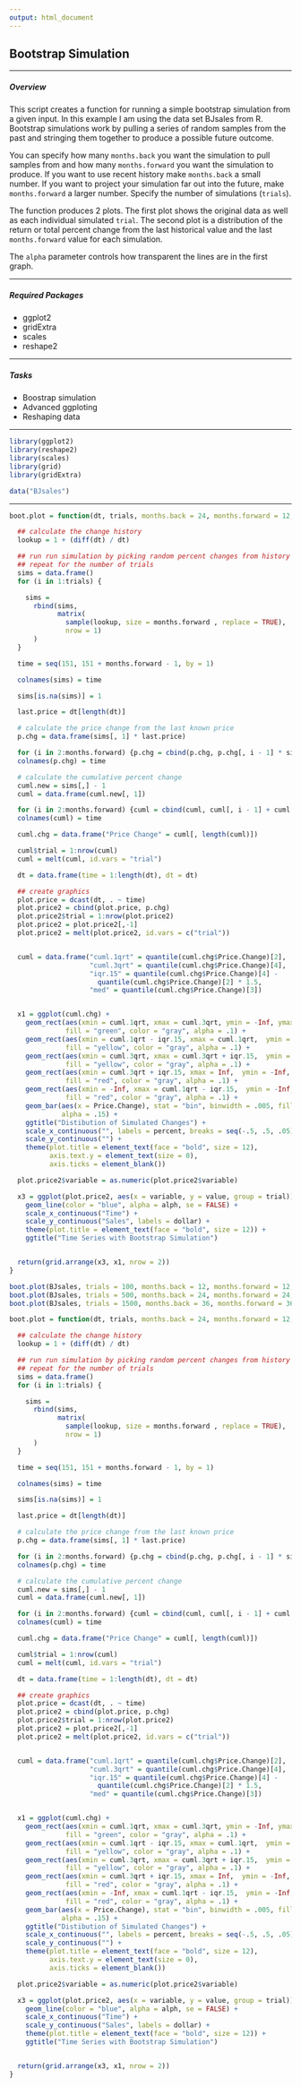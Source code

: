 ```yaml
---
output: html_document
---
```


## **Bootstrap Simulation**

---

##### **Overview**
This script creates a function for running a simple bootstrap simulation from a given input. In this example I am using the data set BJsales from R. Bootstrap simulations work by pulling a series of random samples from the past and stringing them together to produce a possible future outcome.   

You can specify how many `months.back` you want the simulation to pull samples from and how many `months.forward` you want the simulation to produce. If you want to use recent history make `months.back` a small number. If you want to project your simulation far out into the future, make `months.forward` a larger number. Specify the number of simulations (`trials`).    

The function produces 2 plots. The first plot shows the original data as well as each individual simulated `trial`. The second plot is a distribution of the return or total percent change from the last historical value and the last `months.forward` value for each simulation.  

The `alpha` parameter controls how transparent the lines are in the first graph.  

---

##### **Required Packages**  
  * ggplot2  
  * gridExtra  
  * scales
  * reshape2

---

##### **Tasks**
  * Boostrap simulation
  * Advanced ggploting
  * Reshaping data

---

```r
library(ggplot2)
library(reshape2)
library(scales)
library(grid)
library(gridExtra)

data("BJsales")
```

---

```r
boot.plot = function(dt, trials, months.back = 24, months.forward = 12, alph = .1) {

  ## calculate the change history
  lookup = 1 + (diff(dt) / dt)

  ## run run simulation by picking random percent changes from history
  ## repeat for the number of trials
  sims = data.frame()
  for (i in 1:trials) {

    sims =
      rbind(sims,
            matrix(
              sample(lookup, size = months.forward , replace = TRUE),
              nrow = 1)
      )
  }

  time = seq(151, 151 + months.forward - 1, by = 1)

  colnames(sims) = time

  sims[is.na(sims)] = 1

  last.price = dt[length(dt)]

  # calculate the price change from the last known price
  p.chg = data.frame(sims[, 1] * last.price)

  for (i in 2:months.forward) {p.chg = cbind(p.chg, p.chg[, i - 1] * sims[, i])}
  colnames(p.chg) = time

  # calculate the cumulative percent change
  cuml.new = sims[,] - 1
  cuml = data.frame(cuml.new[, 1])

  for (i in 2:months.forward) {cuml = cbind(cuml, cuml[, i - 1] + cuml.new[, i])}
  colnames(cuml) = time

  cuml.chg = data.frame("Price Change" = cuml[, length(cuml)])

  cuml$trial = 1:nrow(cuml)
  cuml = melt(cuml, id.vars = "trial")

  dt = data.frame(time = 1:length(dt), dt = dt)

  ## create graphics
  plot.price = dcast(dt, . ~ time)
  plot.price2 = cbind(plot.price, p.chg)
  plot.price2$trial = 1:nrow(plot.price2)
  plot.price2 = plot.price2[,-1]
  plot.price2 = melt(plot.price2, id.vars = c("trial"))


  cuml = data.frame("cuml.1qrt" = quantile(cuml.chg$Price.Change)[2],
                    "cuml.3qrt" = quantile(cuml.chg$Price.Change)[4],
                    "iqr.15" = quantile(cuml.chg$Price.Change)[4] -
                      quantile(cuml.chg$Price.Change)[2] * 1.5,
                    "med" = quantile(cuml.chg$Price.Change)[3])


  x1 = ggplot(cuml.chg) +
    geom_rect(aes(xmin = cuml.1qrt, xmax = cuml.3qrt, ymin = -Inf, ymax = Inf), data = cuml,
              fill = "green", color = "gray", alpha = .1) +
    geom_rect(aes(xmin = cuml.1qrt - iqr.15, xmax = cuml.1qrt,  ymin = -Inf, ymax = Inf), data = cuml,
              fill = "yellow", color = "gray", alpha = .1) +
    geom_rect(aes(xmin = cuml.3qrt, xmax = cuml.3qrt + iqr.15,  ymin = -Inf, ymax = Inf), data = cuml,
              fill = "yellow", color = "gray", alpha = .1) +
    geom_rect(aes(xmin = cuml.3qrt + iqr.15, xmax = Inf,  ymin = -Inf, ymax = Inf), data = cuml,
              fill = "red", color = "gray", alpha = .1) +
    geom_rect(aes(xmin = -Inf, xmax = cuml.1qrt - iqr.15,  ymin = -Inf, ymax = Inf), data = cuml,
              fill = "red", color = "gray", alpha = .1) +
    geom_bar(aes(x = Price.Change), stat = "bin", binwidth = .005, fill = "white", color = "black",
             alpha = .15) +
    ggtitle("Distibution of Simulated Changes") +
    scale_x_continuous("", labels = percent, breaks = seq(-.5, .5, .05)) +
    scale_y_continuous("") +
    theme(plot.title = element_text(face = "bold", size = 12),
          axis.text.y = element_text(size = 0),
          axis.ticks = element_blank())

  plot.price2$variable = as.numeric(plot.price2$variable)

  x3 = ggplot(plot.price2, aes(x = variable, y = value, group = trial)) +
    geom_line(color = "blue", alpha = alph, se = FALSE) +
    scale_x_continuous("Time") +
    scale_y_continuous("Sales", labels = dollar) +
    theme(plot.title = element_text(face = "bold", size = 12)) +
    ggtitle("Time Series with Bootstrap Simulation")


  return(grid.arrange(x3, x1, nrow = 2))
}
```


```r
boot.plot(BJsales, trials = 100, months.back = 12, months.forward = 12, alph = .01)
boot.plot(BJsales, trials = 500, months.back = 24, months.forward = 24, alph = .005)
boot.plot(BJsales, trials = 1500, months.back = 36, months.forward = 36, alph = .005)
```

```r
boot.plot = function(dt, trials, months.back = 24, months.forward = 12, alph = .1) {

  ## calculate the change history
  lookup = 1 + (diff(dt) / dt)

  ## run run simulation by picking random percent changes from history
  ## repeat for the number of trials
  sims = data.frame()
  for (i in 1:trials) {

    sims =
      rbind(sims,
            matrix(
              sample(lookup, size = months.forward , replace = TRUE),
              nrow = 1)
      )
  }

  time = seq(151, 151 + months.forward - 1, by = 1)

  colnames(sims) = time

  sims[is.na(sims)] = 1

  last.price = dt[length(dt)]

  # calculate the price change from the last known price
  p.chg = data.frame(sims[, 1] * last.price)

  for (i in 2:months.forward) {p.chg = cbind(p.chg, p.chg[, i - 1] * sims[, i])}
  colnames(p.chg) = time

  # calculate the cumulative percent change
  cuml.new = sims[,] - 1
  cuml = data.frame(cuml.new[, 1])

  for (i in 2:months.forward) {cuml = cbind(cuml, cuml[, i - 1] + cuml.new[, i])}
  colnames(cuml) = time

  cuml.chg = data.frame("Price Change" = cuml[, length(cuml)])

  cuml$trial = 1:nrow(cuml)
  cuml = melt(cuml, id.vars = "trial")

  dt = data.frame(time = 1:length(dt), dt = dt)

  ## create graphics
  plot.price = dcast(dt, . ~ time)
  plot.price2 = cbind(plot.price, p.chg)
  plot.price2$trial = 1:nrow(plot.price2)
  plot.price2 = plot.price2[,-1]
  plot.price2 = melt(plot.price2, id.vars = c("trial"))


  cuml = data.frame("cuml.1qrt" = quantile(cuml.chg$Price.Change)[2],
                    "cuml.3qrt" = quantile(cuml.chg$Price.Change)[4],
                    "iqr.15" = quantile(cuml.chg$Price.Change)[4] -
                      quantile(cuml.chg$Price.Change)[2] * 1.5,
                    "med" = quantile(cuml.chg$Price.Change)[3])


  x1 = ggplot(cuml.chg) +
    geom_rect(aes(xmin = cuml.1qrt, xmax = cuml.3qrt, ymin = -Inf, ymax = Inf), data = cuml,
              fill = "green", color = "gray", alpha = .1) +
    geom_rect(aes(xmin = cuml.1qrt - iqr.15, xmax = cuml.1qrt,  ymin = -Inf, ymax = Inf), data = cuml,
              fill = "yellow", color = "gray", alpha = .1) +
    geom_rect(aes(xmin = cuml.3qrt, xmax = cuml.3qrt + iqr.15,  ymin = -Inf, ymax = Inf), data = cuml,
              fill = "yellow", color = "gray", alpha = .1) +
    geom_rect(aes(xmin = cuml.3qrt + iqr.15, xmax = Inf,  ymin = -Inf, ymax = Inf), data = cuml,
              fill = "red", color = "gray", alpha = .1) +
    geom_rect(aes(xmin = -Inf, xmax = cuml.1qrt - iqr.15,  ymin = -Inf, ymax = Inf), data = cuml,
              fill = "red", color = "gray", alpha = .1) +
    geom_bar(aes(x = Price.Change), stat = "bin", binwidth = .005, fill = "white", color = "black",
             alpha = .15) +
    ggtitle("Distibution of Simulated Changes") +
    scale_x_continuous("", labels = percent, breaks = seq(-.5, .5, .05)) +
    scale_y_continuous("") +
    theme(plot.title = element_text(face = "bold", size = 12),
          axis.text.y = element_text(size = 0),
          axis.ticks = element_blank())

  plot.price2$variable = as.numeric(plot.price2$variable)

  x3 = ggplot(plot.price2, aes(x = variable, y = value, group = trial)) +
    geom_line(color = "blue", alpha = alph, se = FALSE) +
    scale_x_continuous("Time") +
    scale_y_continuous("Sales", labels = dollar) +
    theme(plot.title = element_text(face = "bold", size = 12)) +
    ggtitle("Time Series with Bootstrap Simulation")


  return(grid.arrange(x3, x1, nrow = 2))
}
```
